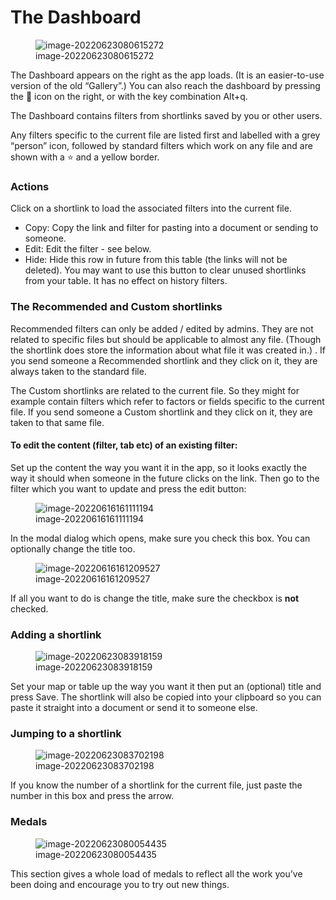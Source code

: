 #  The Dashboard{#dashboard}



![image-20220623080615272](_assets/image-20220623080615272.png)

The Dashboard appears on the right as the app loads. (It is an easier-to-use version of the old "Gallery".) You can also reach the dashboard by pressing the 🏅 icon on the right, or with the key combination Alt+q. 

The Dashboard contains filters from shortlinks saved by you or other users.

Any filters specific to the current file are listed first and labelled with a grey "person" icon, followed by standard filters which work on any file and are shown with a ⭐ and a yellow border.

### Actions

Click on a shortlink to load the associated filters into the current file.

- Copy: Copy the link and filter for pasting into a document or sending to someone.
- Edit: Edit the filter - see below.
- Hide: Hide this row in future from this table (the links will not be deleted).  You may want to use this button to clear unused shortlinks from your table. It has no effect on history filters.

### The Recommended and Custom shortlinks

Recommended filters can only be added / edited by admins.  They are not related to specific files but should be applicable to almost any file. (Though the shortlink does store the information about what file it was created in.) . If you send someone a Recommended shortlink and they click on it, they are always taken to the standard file.

The Custom shortlinks are related to the current file. So they might for example contain filters which refer to factors or fields specific to the current file. If you send someone a Custom shortlink and they click on it, they are taken to that same file.

#### To edit the content (filter, tab etc) of an existing filter:

Set up the content the way you want it in the app, so it looks exactly the way it should when someone in the future clicks on the link. Then go to the filter which you want to update and press the edit button: 

![image-20220616161111194](_assets/image-20220616161111194.png)



In the modal dialog which opens, make sure you check this box. You can optionally change the title too.

![image-20220616161209527](_assets/image-20220616161209527.png)

If all you want to do is change the title, make sure the checkbox is **not** checked.

### Adding a shortlink

![image-20220623083918159](_assets/image-20220623083918159.png)

Set your map or table up the way you want it then put an (optional) title and press Save. The shortlink will also be copied into your clipboard so you can paste it straight into a document or send it to someone else.

### Jumping to a shortlink

![image-20220623083702198](_assets/image-20220623083702198.png)

If you know the number of a shortlink for the current file, just paste the number in this box and press the arrow.  

### Medals

![image-20220623080054435](_assets/image-20220623080054435.png)

This section gives a whole load of medals to reflect all the work you've been doing and encourage you to try out new things. 
